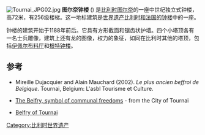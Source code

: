 [[Image:Tournai_JPG02.jpg|thumb]]
'''图尔奈钟楼''' ({{lang-fr|beffroi}}) 是[[比利时|比利时]][[图尔奈|图尔奈]]的一座中世纪独立式钟楼，高72米，有256级楼梯。这一地标建筑是[[世界遗产|世界遗产]][[比利时和法国的钟楼|比利时和法国的钟楼]]中的一座。

钟楼的建筑开始于1188年前后。它具有方形截面和锯齿状护墙。四个小塔顶各有一名士兵雕像，建筑上还有龙的图像，权力的象征，如同在比利时其他的塔顶，包括[[布料厅_(伊佩尔)|伊佩尔布料厅]]和[[根特钟楼|根特钟楼]]。

==参考==
* Mireille Dujacquier and Alain Mauchard (2002). ''Le plus ancien beffroi de Belgique''. Tournai, Belgium: L'asbl Tourisme et Culture.
* {{fr icon}} [http://www.tournai.be/fr/officiel/index.php?page=431 The Belfry, symbol of communal freedoms]{{Wayback|url=http://www.tournai.be/fr/officiel/index.php?page=431 |date=20150319002508 }} - from the City of Tournai
* {{fr icon}} [https://web.archive.org/web/20060514075610/http://www.badeaux.be/Balisages/Bal5/Site1/Site1.html Belfry of Tournai]
{{coord|50|36|20|N|3|23|17|E|type:landmark|display=title}}
[[Category:比利时世界遗产|Category:比利时世界遗产]]